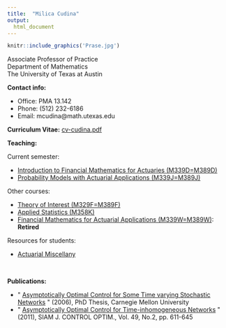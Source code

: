 ```yaml
---
title:  "Milica Cudina"
output: 
  html_document
---
```

```r
knitr::include_graphics('Prase.jpg')
```

Associate Professor of Practice  
Department of Mathematics   
The University of Texas at Austin  


**Contact info:**\

-   Office: PMA 13.142 
-   Phone: (512) 232-6186 
-   Email: mcudina\@math.utexas.edu

**Curriculum Vitae:** [cv-cudina.pdf](cv-cudina.pdf)


**Teaching:**

Current semester:

-   [Introduction to Financial Mathematics for Actuaries (M339D=M389D)](M339D/M339D.html)
-   [Probability Models with Actuarial Applications (M339J=M389J)](M339J/M339J.html)


Other courses:

-   [Theory of Interest (M329F=M389F)](M329F/M329F.html)
-   [Applied Statistics (M358K)](M358K/M358K.html)
-   [Financial Mathematics for Actuarial Applications (M339W=M389W)](M339W/M339W.html): **Retired**

Resources for students:

-   [Actuarial Miscellany](act-misc.html)

\

**Publications:**

-   \" [Asymptotically Optimal Control for Some Time varying Stochastic
    Networks](thesis.pdf) \" (2006), PhD Thesis, Carnegie Mellon
    University
-   \" [Asymptotically Optimal Control for Time-inhomogeneous
    Networks](CudRam11.pdf) \" (2011), SIAM J. CONTROL OPTIM., Vol. 49,
    No.2, pp. 611-645

